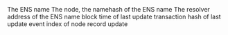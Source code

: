 <ParamField path="name">
The ENS name
</ParamField>
<ParamField path="node">
The node, the namehash of the ENS name
</ParamField>
<ParamField path="address">
The resolver address of the ENS name
</ParamField>
<ParamField path="block_time">
block time of last update
</ParamField>
<ParamField path="tx_hash">
transaction hash of last update
</ParamField>
<ParamField path="evt_index">
event index of node record update
</ParamField>
